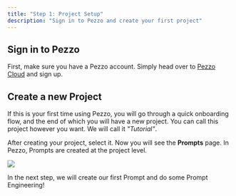 ```yaml
---
title: "Step 1: Project Setup"
description: "Sign in to Pezzo and create your first project"
---
```


## Sign in to Pezzo

First, make sure you have a Pezzo account. Simply head over to [Pezzo Cloud](https://app.pezzo.ai) and sign up.

## Create a new Project

If this is your first time using Pezzo, you will go through a quick onboarding flow, and the end of which you will have a new project. You can call this project however you want. We will call it *"Tutorial"*.

After creating your project, select it. Now you will see the **Prompts** page. In Pezzo, Prompts are created at the project level.

<Frame caption="Prompts Page">
  <img src="/introduction/tutorial/empty-prompts-page.png" />
</Frame>

In the next step, we will create our first Prompt and do some Prompt Engineering!